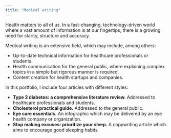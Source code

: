 ```yaml
---
title: "Medical writing"
---
```


Health matters to all of us. In a fast-changing, technology-driven world where a vast amount of information is at our fingertips, there is a growing need for clarity, structure and accuracy.

Medical writing is an extensive field, which may include, among others:

- Up-to-date technical information for healthcare professionals or students.
- Health communication for the general public, where explaining complex topics in a simple but rigorous manner is required.
- Content creation for health startups and companies.

In this portfolio, I include four articles with different styles:

- **Type 2 diabetes: a comprehensive literature review.** Addressed to healthcare professionals and students.
- **Cholesterol practical guide.**  Addressed to the general public.
- **Eye care essentials.** An infographic which may be delivered by an eye health company or organization.
- **Stop making excuses: prioritize your sleep.** A copywriting article which aims to encourage good sleeping habits.